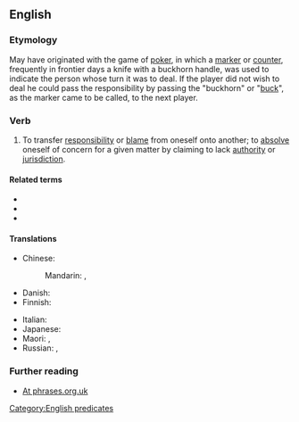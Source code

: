 ==English==
{{wikipedia|Buck passing}}

===Etymology===
May have originated with the game of [[poker]], in which a [[marker]] or [[counter]], frequently in frontier days a knife with a buckhorn handle, was used to indicate the person whose turn it was to deal. If the player did not wish to deal he could pass the responsibility by passing the "buckhorn" or "[[buck]]", as the marker came to be called, to the next player.

===Verb===
{{en-verb|passes the buck|passing the buck|passed the buck}}

# {{lb|en|idiomatic|informal}} To transfer [[responsibility]] or [[blame]] from oneself onto another; to [[absolve]] oneself of concern for a given matter by claiming to lack [[authority]] or [[jurisdiction]].

====Related terms====
* {{l|en|buck-passing}}
* {{l|en|buck-passer}}
* {{l|en|the buck stops here}}

====Translations====
{{trans-top|to transfer responsibility or blame from oneself}}
* Chinese:
*: Mandarin: {{t|cmn|推卸責任|sc=Hani}}, {{t|cmn|推卸责任|tr=tuīxiè zérèn|sc=Hani}}
* Danish: {{t|da|sende aben videre}} {{qualifier|lit.: passing the monkey along}}
* Finnish: {{t|fi|pakoilla vastuuta}}
{{trans-mid}}
* Italian: {{t|it|fare a scaricabarili}}
* Japanese: {{t+|ja|蜥蜴の尻尾切り}} {{qualifier|lit.: cutting the lizard's tail}}
* Maori: {{t|mi|whakarare}}, {{t|mi|uapare}}
* Russian: {{t|ru|сва́ливать отве́тственность|impf}}, {{t|ru|переводи́ть стре́лки|impf}} {{qualifier|coll., lit.: move the arrows}}
{{trans-bottom}}

===Further reading===
* [http://www.phrases.org.uk/meanings/pass-the-buck.html At phrases.org.uk]

[[Category:English predicates]]